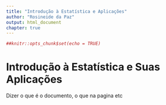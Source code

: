 ```yaml
---
title: "Introdução à Estatística e Aplicações"
author: "Rosineide da Paz"
output: html_document
chapter: true
---
```


```r

##knitr::opts_chunk$set(echo = TRUE)

```

# Introdução à Estatística e Suas Aplicações

Dizer o que é o documento, o que na pagina etc
